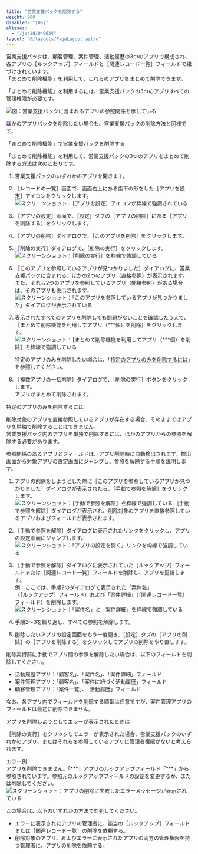 ```yaml
---
title: "営業支援パックを削除する"
weight: 900
disabled: "[US]"
aliases:
  - "/ja/id/040634"
layout: "@/layouts/PageLayout.astro"
---
```




営業支援パックは、顧客管理、案件管理、活動履歴の3つのアプリで構成され、各アプリの<Wovn>［ルックアップ］</Wovn>フィールドと<Wovn>［関連レコード一覧］</Wovn>フィールドで紐づけされています。<Wovn></Wovn><Wovn></Wovn>  
「まとめて削除機能」を利用して、これらのアプリをまとめて削除できます。

「まとめて削除機能」を利用するには、営業支援パックの3つのアプリすべての管理権限が必要です。

<Img src="/k/kintone/img-ja/delete_appback_soukan_01.png" alt="図：営業支援パックに含まれるアプリの参照関係を示している" />

<Note>

ほかのアプリパックを削除したい場合も、営業支援パックの削除方法と同様です。

</Note>

<Heading id="create_delete_sales_pack_10">「まとめて削除機能」で営業支援パックを削除する</Heading>

「まとめて削除機能」を利用して、営業支援パックの3つのアプリをまとめて削除する方法は次のとおりです。

1. 営業支援パックのいずれかのアプリを開きます。

1. <Wovn>［レコードの一覧］</Wovn>画面で、画面右上にある歯車の形をした<Wovn>［アプリを設定］</Wovn>アイコンをクリックします。<Wovn></Wovn><Wovn></Wovn>  
   <Img src="/k/kintone/img/settings_new_icon.png" alt="スクリーンショット：［アプリを設定］アイコンが枠線で強調されている" />

1. <Wovn>［アプリの設定］</Wovn>画面で、<Wovn>［設定］</Wovn>タブの<Wovn>［アプリの削除］</Wovn>にある<Wovn>［アプリを削除する］</Wovn>をクリックします。<Wovn></Wovn><Wovn></Wovn><Wovn></Wovn><Wovn></Wovn>

1. <Wovn>［アプリの削除］</Wovn>ダイアログで、<Wovn>［このアプリを削除］</Wovn>をクリックします。<Wovn></Wovn><Wovn></Wovn>

1. <Wovn>［削除の実行］</Wovn>ダイアログで、<Wovn>［削除の実行］</Wovn>をクリックします。<Wovn></Wovn><Wovn></Wovn>  
   <Img src="/k/kintone/img-ja/delete_app_img3.png" alt="スクリーンショット：［削除の実行］を枠線で強調している" />

1. <Wovn>［このアプリを参照しているアプリが見つかりました］</Wovn>ダイアログに、営業支援パックに含まれる、ほかの2つのアプリ（直接参照）が表示されます。また、それら2つのアプリを参照しているアプリ（間接参照）がある場合は、そのアプリも表示されます。  
   <Img src="/k/kintone/img-ja/delete_app_img4.png" alt="スクリーンショット：「このアプリを参照しているアプリが見つかりました」ダイアログが表示されている" />

1. 表示されたすべてのアプリを削除しても問題がないことを確認したうえで、<Wovn>［まとめて削除機能を利用してアプリ（\*\*\*個）を削除］</Wovn>をクリックします。  
   <Img src="/k/kintone/img-ja/delete_app_img6.png" alt="スクリーンショット：［まとめて削除機能を利用してアプリ（***個）を削除］を枠線で強調している" />

   <Hint>

   特定のアプリのみを削除したい場合は、「[特定のアプリのみを削除するには](#create_delete_sales_pack_20)」を参照してください。

   </Hint>

1. <Wovn>［複数アプリの一括削除］</Wovn>ダイアログで、<Wovn>［削除の実行］</Wovn>ボタンをクリックします。<Wovn></Wovn><Wovn></Wovn>  
  アプリがまとめて削除されます。

<Heading id="create_delete_sales_pack_20">特定のアプリのみを削除するには</Heading>

削除対象のアプリを直接参照しているアプリが存在する場合、そのままではアプリを単独で削除することはできません。  
営業支援パック内のアプリを単独で削除するには、ほかのアプリからの参照を解除する必要があります。  

参照関係のあるアプリとフィールドは、アプリ削除時に自動検出されます。検出画面から対象アプリの設定画面にジャンプし、参照を解除する手順を説明します。<Wovn></Wovn>

1. アプリの削除をしようとした際に<Wovn>［このアプリを参照しているアプリが見つかりました］</Wovn>ダイアログが表示されたら、<Wovn>［手動で参照を解除］</Wovn>をクリックします。<Wovn></Wovn><Wovn></Wovn>  
   <Img src="/k/kintone/img-ja/delete_app_img7.png" alt="スクリーンショット：［手動で参照を解除］を枠線で強調している" />
  <Wovn>［手動で参照を解除］</Wovn>ダイアログが表示され、削除対象のアプリを直接参照しているアプリおよびフィールドが表示されます。<Wovn></Wovn>

1. <Wovn>［手動で参照を解除］</Wovn>ダイアログに表示されたリンクをクリックし、アプリの設定画面にジャンプします。<Wovn></Wovn><Wovn></Wovn>  
   <Img src="/k/kintone/img-ja/delete_app_img8.png" alt="スクリーンショット：「アプリの設定を開く」リンクを枠線で強調している" />

1. <Wovn>［手動で参照を解除］</Wovn>ダイアログに表示されていた<Wovn>［ルックアップ］</Wovn>フィールドまたは<Wovn>［関連レコード一覧］</Wovn>フィールドを削除し、アプリを更新します。<Wovn></Wovn><Wovn></Wovn><Wovn></Wovn>  
  例：ここでは、手順2のダイアログで表示された「案件名」（<Wovn>［ルックアップ］</Wovn>フィールド）および「案件詳細」（<Wovn>［関連レコード一覧］</Wovn>フィールド）を削除します。<Wovn></Wovn><Wovn></Wovn>
   <Img src="/k/kintone/img-ja/delete_app_img9.png" alt="スクリーンショット：「案件名」と「案件詳細」を枠線で強調している" />

1. 手順2～3を繰り返し、すべての参照を解除します。

1. 削除したいアプリの設定画面をもう一度開き、<Wovn>［設定］</Wovn>タブの<Wovn>［アプリの削除］</Wovn>の<Wovn>［アプリを削除する］</Wovn>をクリックしてアプリの削除をやり直します。<Wovn></Wovn><Wovn></Wovn><Wovn></Wovn><Wovn></Wovn>

<Note>

削除実行前に手動でアプリ間の参照を解除したい場合は、以下のフィールドを削除してください。

* 活動履歴アプリ：「顧客名」、「案件名」、「案件詳細」フィールド
* 案件管理アプリ：「顧客名」、「案件に紐づく活動履歴」フィールド
* 顧客管理アプリ：「案件一覧」、「活動履歴」フィールド

なお、各アプリ内でフィールドを削除する順番は任意ですが、案件管理アプリのフィールドは最初に削除できません。

</Note>

<Heading id="create_delete_sales_pack_30">アプリを削除しようとしてエラーが表示されたときは</Heading>

<Wovn>［削除の実行］</Wovn>をクリックしてエラーが表示された場合、営業支援パックのいずれかのアプリ、またはそれらを参照しているアプリに管理者権限がないと考えられます。<Wovn></Wovn>

エラー例：  
アプリを削除できません。「\*\*\*」アプリのルックアップフィールド「\*\*\*」から参照されています。参照元のルックアップフィールドの設定を変更するか、または削除してください。
<Img src="/k/kintone/img-ja/delete_appback_15_1.jpg" alt="スクリーンショット：アプリの削除に失敗したエラーメッセージが表示されている" />

この場合は、以下のいずれかの方法で対処してください。

* エラーに表示されたアプリの管理者に、該当の<Wovn>［ルックアップ］</Wovn>フィールドまたは<Wovn>［関連レコード一覧］</Wovn>の削除を依頼する。<Wovn></Wovn><Wovn></Wovn>
* 削除対象のアプリ、およびエラーに表示されたアプリの両方の管理権限を持つ管理者に、アプリの削除を依頼する。
